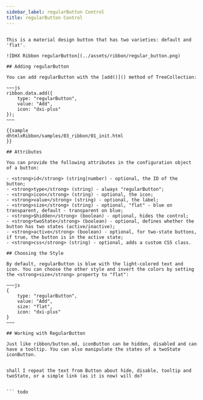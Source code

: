 ```yaml
---
sidebar_label: regularButton Control
title: regularButton Control
---          
```


``` todo

This is a material design button that has two varieties: default and 'flat'.

![DHX Ribbon regularButton](../assets/ribbon/regular_button.png)

## Adding regularButton

You can add regularButton with the [add()]() method of TreeCollection:

~~~js
ribbon.data.add({
    type: "regularButton",
    value: "Add",
    icon: "dxi-plus"
});
~~~

{{sample
dhtmlxRibbon/samples/03_ribbon/01_init.html
}}

## Attributes

You can provide the following attributes in the configuration object of a button:

- <strong>id</strong> (string|number) - optional, the ID of the button;
- <strong>type</strong> (string) - always "regularButton";
- <strong>icon</strong> (string) - optional, the icon;
- <strong>value</strong> (string) - optional, the label;
- <strong>size</strong> (string) - optional, "flat" - blue on transparent, default - transparent on blue;
- <strong>$hidden</strong> (boolean) - optional, hides the control;
- <strong>twoState</strong> (boolean) - optional, defines whether the button has two states (active/inactive);
- <strong>active</strong> (boolean) - optional, for two-state buttons, if true, the button is in the active state;
- <strong>css</strong> (string) - optional, adds a custom CSS class.

## Choosing the Style

By default, regularButton is blue with the light-colored text and icon. You can choose the other style and invert the colors by setting the <strong>size</strong> property to "flat":

~~~js
{
    type: "regularButton",
    value: "Add",
    size: "flat",
    icon: "dxi-plus"
}
~~~

## Working with RegularButton

Just like ribbon/button.md, iconButton can be hidden, disabled and can have a tooltip. You can also manipulate the states of a twoState iconButton.


shall I repeat the text from Button about hide, disable, tooltip and twoState, or a simple link (as it is now) will do?


``` todo